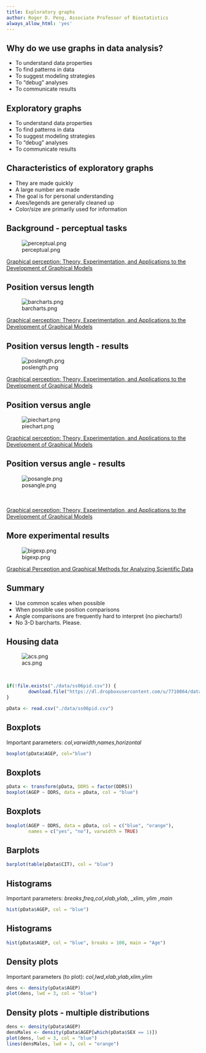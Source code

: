 ```yaml
---
title: Exploratory graphs
author: Roger D. Peng, Associate Professor of Biostatistics
always_allow_html: 'yes'
---
```




## Why do we use graphs in data analysis? 

* To understand data properties
* To find patterns in data
* To suggest modeling strategies
* To "debug" analyses
* To communicate results


## Exploratory graphs

* <redtext>To understand data properties</redtext>
* <redtext>To find patterns in data</redtext>
* <redtext>To suggest modeling strategies</redtext>
* <redtext>To "debug" analyses</redtext>
* To communicate results


## Characteristics of exploratory graphs

* They are made quickly
* A large number are made
* The goal is for personal understanding
* Axes/legends are generally cleaned up
* Color/size are primarily used for information


## Background - perceptual tasks

![perceptual.png](../../assets/img/perceptual.png)

[Graphical perception: Theory, Experimentation, and Applications to the Development of Graphical Models](http://www.jstor.org/discover/10.2307/2288400?uid=3739704&uid=2&uid=4&uid=3739256&sid=21101742782357)


## Position versus length

![barcharts.png](../../assets/img/barcharts.png)

[Graphical perception: Theory, Experimentation, and Applications to the Development of Graphical Models](http://www.jstor.org/discover/10.2307/2288400?uid=3739704&uid=2&uid=4&uid=3739256&sid=21101742782357)



## Position versus length - results

![poslength.png](../../assets/img/poslength.png)


[Graphical perception: Theory, Experimentation, and Applications to the Development of Graphical Models](http://www.jstor.org/discover/10.2307/2288400?uid=3739704&uid=2&uid=4&uid=3739256&sid=21101742782357)


## Position versus angle

![piechart.png](../../assets/img/piechart.png)


[Graphical perception: Theory, Experimentation, and Applications to the Development of Graphical Models](http://www.jstor.org/discover/10.2307/2288400?uid=3739704&uid=2&uid=4&uid=3739256&sid=21101742782357)



## Position versus angle - results


![posangle.png](../../assets/img/posangle.png)

<br><br>
[Graphical perception: Theory, Experimentation, and Applications to the Development of Graphical Models](http://www.jstor.org/discover/10.2307/2288400?uid=3739704&uid=2&uid=4&uid=3739256&sid=21101742782357)



## More experimental results

![bigexp.png](../../assets/img/bigexp.png)

[Graphical Perception and Graphical Methods for Analyzing Scientific Data](http://www.sciencemag.org/content/229/4716/828.refs)


## Summary

* Use common scales when possible
* When possible use position comparisons
* Angle comparisons are frequently hard to interpret (no piecharts!)
* No 3-D barcharts. Please.



## Housing data


![acs.png](../../assets/img/acs.png)

<br>

```r
if(!file.exists("./data/ss06pid.csv")) {
        download.file("https://dl.dropboxusercontent.com/u/7710864/data/csv_hid/ss06pid.csv",destfile="./data/ss06pid.csv",method="curl")
}
```


```r
pData <- read.csv("./data/ss06pid.csv")
```



## Boxplots

Important parameters: _col_,_varwidth_,_names_,_horizontal_

```r
boxplot(pData$AGEP, col="blue")
```


## Boxplots

```r
pData <- transform(pData, DDRS = factor(DDRS))
boxplot(AGEP ~ DDRS, data = pData, col = "blue")
```



## Boxplots

```r
boxplot(AGEP ~ DDRS, data = pData, col = c("blue", "orange"), 
        names = c("yes", "no"), varwidth = TRUE)
```




## Barplots

```r
barplot(table(pData$CIT), col = "blue")
```




## Histograms

Important parameters: _breaks_,_freq_,_col_,_xlab_,_ylab_, _xlim, _ylim_ ,_main_

```r
hist(pData$AGEP, col = "blue")
```


## Histograms

```r
hist(pData$AGEP, col = "blue", breaks = 100, main = "Age")
```



## Density plots

Important parameters (to plot): _col_,_lwd_,_xlab_,_ylab_,_xlim_,_ylim_

```r
dens <- density(pData$AGEP)
plot(dens, lwd = 3, col = "blue")
```



## Density plots - multiple distributions

```r
dens <- density(pData$AGEP)
densMales <- density(pData$AGEP[which(pData$SEX == 1)])
plot(dens, lwd = 3, col = "blue")
lines(densMales, lwd = 3, col = "orange")
```



